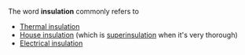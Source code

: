 The word '''insulation''' commonly refers to

* [[Thermal insulation]]
* [[House insulation]] (which is [[superinsulation]] when it's very thorough)
* [[Electrical insulation]]

{{disambiguation}}